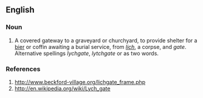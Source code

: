 ==English==

===Noun===
{{en-noun}}

# A covered gateway to a graveyard or churchyard, to provide shelter for a [[bier]] or coffin awaiting a burial service, from ''[[lich]]'', a corpse, and ''gate''. Alternative spellings ''lychgate'', ''lytchgate'' or as two words.

===References===
# http://www.beckford-village.org/lichgate_frame.php
# http://en.wikipedia.org/wiki/Lych_gate